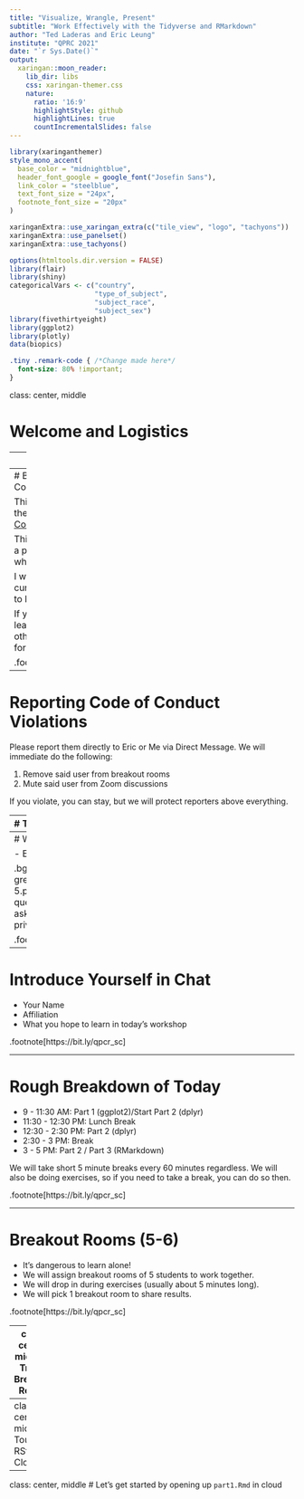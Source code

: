 ```yaml
---
title: "Visualize, Wrangle, Present" 
subtitle: "Work Effectively with the Tidyverse and RMarkdown"
author: "Ted Laderas and Eric Leung"
institute: "QPRC 2021"
date: "`r Sys.Date()`"
output:
  xaringan::moon_reader:
    lib_dir: libs
    css: xaringan-themer.css
    nature:
      ratio: '16:9'
      highlightStyle: github
      highlightLines: true
      countIncrementalSlides: false
---
```


```r
library(xaringanthemer)
style_mono_accent(
  base_color = "midnightblue",
  header_font_google = google_font("Josefin Sans"),
  link_color = "steelblue",
  text_font_size = "24px",
  footnote_font_size = "20px"
)
```

```r
xaringanExtra::use_xaringan_extra(c("tile_view", "logo", "tachyons"))
xaringanExtra::use_panelset()
xaringanExtra::use_tachyons()
```

```r
options(htmltools.dir.version = FALSE)
library(flair)
library(shiny)
categoricalVars <- c("country", 
                     "type_of_subject", 
                     "subject_race", 
                     "subject_sex")
library(fivethirtyeight)
library(ggplot2)
library(plotly)
data(biopics)
```

```css
.tiny .remark-code { /*Change made here*/
  font-size: 80% !important;
}

```

class: center, middle

# Welcome and Logistics

---
class: center, middle

# Where are these slides?

## https://bit.ly/qpcr_sc

---
# BioData Club Code of Conduct

This workshop is governed by the [BioData Club Code of Conduct](https://biodata-club.github.io/code_of_conduct/).

This workshop is meant to be a psychologically safe space where it's ok to ask questions.

I want to normalize your own curiosity and fuel your desire to learn more.

If you are disruptive to class learning or disparaging to other students, I may mute you for the day.

.footnote[https://bit.ly/qpcr_sc]

---
# Reporting Code of Conduct Violations

Please report them directly to Eric or Me via Direct Message. We will immediate do the following:

1. Remove said user from breakout rooms
2. Mute said user from Zoom discussions

If you violate, you can stay, but we will protect reporters above everything.

---
# Ted Laderas, PhD

.pull-left[
- Bioinformatics Trainer, DNAnexus
- Certified RStudio/Carpentries Instructor
- Co-founder of
  - [BioData Club](http://biodata-club.github.io)
  - [Cascadia-R Conference](https://cascadiarconf.com)
- https://laderast.github.io 
]
.pull-right[
<img src="image/ted.jpg" width = 250>
]

.footnote[https://bit.ly/qpcr_sc]

---
# Workshop TA

- Eric Leung

.bg-washed-green.b--dark-green.ba.bw2.br3.shadow-5.ph4.mt5[
    If you have any questions you don't want to ask me, you can message Eric privately.
]

.footnote[https://bit.ly/qpcr_sc]

---
# Introduce Yourself in Chat

- Your Name
- Affiliation
- What you hope to learn in today's workshop

.footnote[https://bit.ly/qpcr_sc]

---

# Rough Breakdown of Today

- 9 - 11:30 AM: Part 1 (ggplot2)/Start Part 2 (dplyr)
- 11:30 - 12:30 PM: Lunch Break
- 12:30 - 2:30 PM: Part 2 (dplyr)
- 2:30 - 3 PM: Break
- 3 - 5 PM: Part 2 / Part 3 (RMarkdown)

We will take short 5 minute breaks every 60 minutes regardless. We will also be doing exercises, so if you need to take a break, you can do so then.

.footnote[https://bit.ly/qpcr_sc]

---

# Breakout Rooms (5-6)

- It's dangerous to learn alone!
- We will assign breakout rooms of 5 students to work together. 
- We will drop in during exercises (usually about 5 minutes long).
- We will pick 1 breakout room to share results.

.footnote[https://bit.ly/qpcr_sc]

---
class: center, middle
# Trying Breakout Rooms

.footnote[https://bit.ly/qpcr_sc]

---
class: center, middle
# Tour of RStudio Cloud


---
class: center, middle
# Let's get started by opening up `part1.Rmd` in cloud



